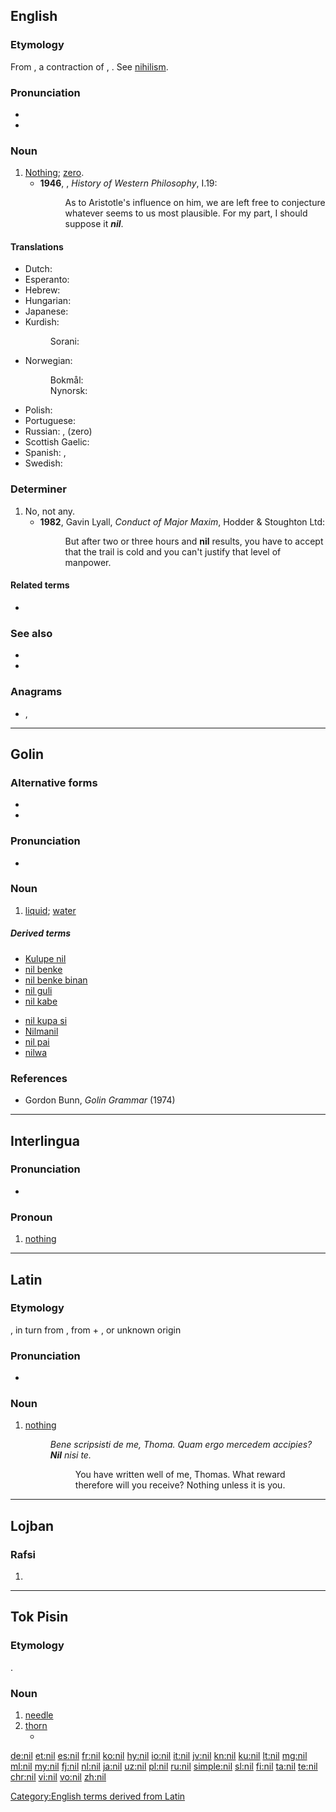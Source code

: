 {{also|Nil|níl|Níl|Nîl|-nil-|ni-l|NIL}}
==English==

===Etymology===
From {{etyl|la|en}} {{m|la|nil}}, a contraction of {{m|la|nihil}}, {{m|la|nihilum||nothing}}. See [[nihilism]].

===Pronunciation===
* {{IPA|/nɪl/|lang=en}}
* {{rhymes|ɪl|lang=en}}

===Noun===
{{en-noun|-|nils}}

# [[nothing|Nothing]]; [[zero]].
#* '''1946''', {{w|Bertrand Russell}}, ''History of Western Philosophy'', I.19:
#*: As to Aristotle's influence on him, we are left free to conjecture whatever seems to us most plausible. For my part, I should suppose it '''''nil'''''.

====Translations====
{{trans-top|nothing}}
* Dutch: {{t+|nl|nul}}
* Esperanto: {{t+|eo|nenio}}
* Hebrew: {{t+|he|כלום|tr=kloom|sc=Hebr}}
* Hungarian: {{t+|hu|null}}
* Japanese: {{t|ja|ニル|tr=niru|sc=Jpan}}
* Kurdish:
*: Sorani: {{t+|ku|هیچ|sc=ku-Arab}}
{{trans-mid}}
* Norwegian: 
*: Bokmål: {{t+|nb|null}}
*: Nynorsk: {{t|nn|null}}
* Polish: {{t+|pl|zero}}
* Portuguese: {{t+|pt|nada|m}}
* Russian: {{t+|ru|ничто́|n}}, {{t+|ru|ноль|m}} (zero)
* Scottish Gaelic: {{t|gd|neoni|m|f}}
* Spanish: {{t+|es|nada}}, {{t+|es|cero}}
* Swedish: {{t+|sv|noll}}
{{trans-bottom}}

===Determiner===
{{en-det}}

# No, not any.
#* '''1982''', Gavin Lyall, ''Conduct of Major Maxim'', Hodder & Stoughton Ltd:
#*: But after two or three hours and '''nil''' results, you have to accept that the trail is cold and you can't justify that level of manpower.

====Related terms====
* {{l|en|nihilism}}

===See also===
* {{l|en|null}}
* {{l|en|nil desperandum}}

===Anagrams===
* {{l|en|Lin}}, {{l|en|lin}}

[[Category:English terms derived from Latin]]

----

==Golin==

===Alternative forms===
* {{m|gvf|nl}}
* {{m|gvf|nĺ}}

===Pronunciation===
* {{IPA|[nɨ̆ĺ]|[nĺ]|[˩˧nɨ̆l]|lang=gvf}}

===Noun===
{{head|gvf|noun}}

# [[liquid]]; [[water]]
#: {{ux|gvf|Na '''nil''' ne dugudige.|translation=I swallowed water.}}

=====Derived terms=====
{{der-top}}
* [[Kulupe nil]]
* [[nil benke]]
* [[nil benke binan]]
* [[nil guli]]
* [[nil kabe]]
{{der-mid}}
* [[nil kupa si]]
* [[Nilmanil]]
* [[nil pai]]
* [[nilwa]]
{{der-bottom}}

===References===
* Gordon Bunn, ''Golin Grammar'' (1974)

----

==Interlingua==

===Pronunciation===
* {{IPA|/nil/|lang=ia}}

===Pronoun===
{{head|ia|pronoun|indefinite}}

# [[nothing]]

----

==Latin==

===Etymology===
{{clipping|nihil|lang=la}}, in turn from {{m|la|nihilum}}, from {{m|la|ne-||not}} + {{m|la|hilum||a hilum; a trifle, a bagatelle}}, or unknown origin

===Pronunciation===
* {{a|Classical}} {{IPA|/niːl/|lang=la}}

===Noun===
{{la-noun|nīl|g=n|indecl=1}}

# {{lb|la|chiefly|poetic}} [[nothing]]
#: ''Bene scripsisti de me, Thoma. Quam ergo mercedem accipies? '''Nil''' nisi te.''
#:: You have written well of me, Thomas. What reward therefore will you receive? Nothing unless it is you.

----

==Lojban==

===Rafsi===
{{jbo-rafsi}}

# {{jbo-rafsi of|ni}}

----

==Tok Pisin==

===Etymology===
{{etyl|en|tpi}} {{m|en|needle}}.

===Noun===
{{head|tpi|noun}}

# [[needle]]
# [[thorn]]
#* {{tpi-cite-bible|Gen|3|18|Ol rop i gat '''nil''' na ol gras nogut bai i kamap na karamapim gaden bilong yu.}}

{{LDL|tpi}}

[[de:nil]]
[[et:nil]]
[[es:nil]]
[[fr:nil]]
[[ko:nil]]
[[hy:nil]]
[[io:nil]]
[[it:nil]]
[[jv:nil]]
[[kn:nil]]
[[ku:nil]]
[[lt:nil]]
[[mg:nil]]
[[ml:nil]]
[[my:nil]]
[[fj:nil]]
[[nl:nil]]
[[ja:nil]]
[[uz:nil]]
[[pl:nil]]
[[ru:nil]]
[[simple:nil]]
[[sl:nil]]
[[fi:nil]]
[[ta:nil]]
[[te:nil]]
[[chr:nil]]
[[vi:nil]]
[[vo:nil]]
[[zh:nil]]